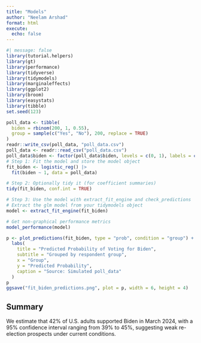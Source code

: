 ```yaml
---
title: "Models"
author: "Neelam Arshad"
format: html
execute: 
  echo: false
---
```


```r
#| message: false
library(tutorial.helpers)
library(gt) 
library(performance)
library(tidyverse)
library(tidymodels)
library(marginaleffects)
library(ggplot2)
library(broom)
library(easystats)
library(tibble)
set.seed(123)

poll_data <- tibble(
  biden = rbinom(200, 1, 0.55),
  group = sample(c("Yes", "No"), 200, replace = TRUE)
)
readr::write_csv(poll_data, "poll_data.csv")
poll_data <- readr::read_csv("poll_data.csv")
poll_data$biden <- factor(poll_data$biden, levels = c(0, 1), labels = c("No", "Yes"))
# Step 1: Fit the model and store the model object
fit_biden <- logistic_reg() |>
  fit(biden ~ 1, data = poll_data)

# Step 2: Optionally tidy it (for coefficient summaries)
tidy(fit_biden, conf.int = TRUE)

# Step 3: Use the model with extract_fit_engine and check_predictions
# Extract the glm model from your tidymodels object
model <- extract_fit_engine(fit_biden)

# Get non-graphical performance metrics
model_performance(model)

p <- plot_predictions(fit_biden, type = "prob", condition = "group") +
  labs(
    title = "Predicted Probability of Voting for Biden",
    subtitle = "Grouped by respondent group",
    x = "Group",
    y = "Predicted Probability",
    caption = "Source: Simulated poll_data"
  )
p
ggsave("fit_biden_predictions.png", plot = p, width = 6, height = 4)
```

## Summary
We estimate that 42% of U.S. adults supported Biden in March 2024, with a 95% confidence interval ranging from 39% to 45%, suggesting weak re-election prospects under current conditions.
